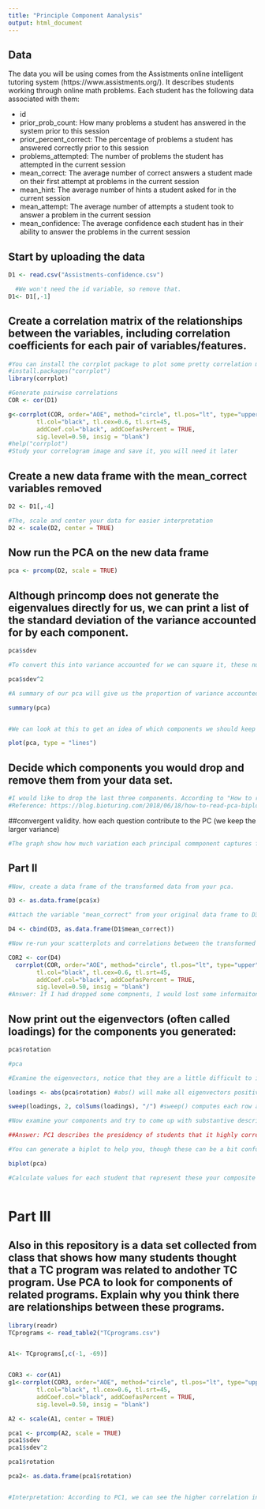 ```yaml
---
title: "Principle Component Aanalysis"
output: html_document
---
```

## Data
The data you will be using comes from the Assistments online intelligent tutoring system (https://www.assistments.org/). It describes students working through online math problems. Each student has the following data associated with them:

- id
- prior_prob_count: How many problems a student has answered in the system prior to this session
- prior_percent_correct: The percentage of problems a student has answered correctly prior to this session
- problems_attempted: The number of problems the student has attempted in the current session
- mean_correct: The average number of correct answers a student made on their first attempt at problems in the current session
- mean_hint: The average number of hints a student asked for in the current session
- mean_attempt: The average number of attempts a student took to answer a problem in the current session
- mean_confidence: The average confidence each student has in their ability to answer the problems in the current session

## Start by uploading the data
```r
D1 <- read.csv("Assistments-confidence.csv")

  #We won't need the id variable, so remove that.
D1<- D1[,-1]

```

## Create a correlation matrix of the relationships between the variables, including correlation coefficients for each pair of variables/features.

```r
#You can install the corrplot package to plot some pretty correlation matrices (sometimes called correlograms)
#install.packages("corrplot")
library(corrplot)

#Generate pairwise correlations
COR <- cor(D1)

g<-corrplot(COR, order="AOE", method="circle", tl.pos="lt", type="upper",        
        tl.col="black", tl.cex=0.6, tl.srt=45, 
        addCoef.col="black", addCoefasPercent = TRUE,
        sig.level=0.50, insig = "blank")
#help("corrplot")
#Study your correlogram image and save it, you will need it later
```

## Create a new data frame with the mean_correct variables removed

```r
D2 <- D1[,-4]

#The, scale and center your data for easier interpretation
D2 <- scale(D2, center = TRUE)

```

## Now run the PCA on the new data frame

```r
pca <- prcomp(D2, scale = TRUE)
```

## Although princomp does not generate the eigenvalues directly for us, we can print a list of the standard deviation of the variance accounted for by each component.

```r
pca$sdev

#To convert this into variance accounted for we can square it, these numbers are proportional to the eigenvalue

pca$sdev^2

#A summary of our pca will give us the proportion of variance accounted for by each component

summary(pca)


#We can look at this to get an idea of which components we should keep and which we should drop

plot(pca, type = "lines")
```

## Decide which components you would drop and remove them from your data set.

```r
#I would like to drop the last three components. According to "How to read PCA biplots and scree plots", an ideal curve should be steep, then bends at an “elbow” — this is your cutting-off point — and after that flattens out. Then the first three components are enough to describe the data.
#Reference: https://blog.bioturing.com/2018/06/18/how-to-read-pca-biplots-and-scree-plots/
```


##convergent validity. how each question contribute to the PC (we keep the larger variance)

```r
#The graph show how much variation each principal commponent captures from the data. PC1 captures the most variance, followed by PC2,PC3 and so on. 

```


## Part II

```r
#Now, create a data frame of the transformed data from your pca.

D3 <- as.data.frame(pca$x)

#Attach the variable "mean_correct" from your original data frame to D3.

D4 <- cbind(D3, as.data.frame(D1$mean_correct)) 

#Now re-run your scatterplots and correlations between the transformed data and mean_correct. If you had dropped some components would you have lost important infomation about mean_correct?

COR2 <- cor(D4)
  corrplot(COR, order="AOE", method="circle", tl.pos="lt", type="upper",        
        tl.col="black", tl.cex=0.6, tl.srt=45, 
        addCoef.col="black", addCoefasPercent = TRUE,
        sig.level=0.50, insig = "blank")
#Answer: If I had dropped some compnents, I would lost some informaiton about mean correct. The PC6 have high correlation with mean_correct. 

```
## Now print out the eigenvectors (often called loadings) for the components you generated:

```r
pca$rotation

#pca

#Examine the eigenvectors, notice that they are a little difficult to interpret. It is much easier to make sense of them if we make them proportional within each component

loadings <- abs(pca$rotation) #abs() will make all eigenvectors positive

sweep(loadings, 2, colSums(loadings), "/") #sweep() computes each row as a proportion of the column. (There must be a way to do this with dplyr()?)

#Now examine your components and try to come up with substantive descriptions of what some might represent?

##Answer: PC1 describes the presidency of students that it highly correlate with attempts and hint. PC2 may show that the accuracy they got. PC3 describes the students' confidence. PC4,PC5 and PC6 do not show the representation. 

#You can generate a biplot to help you, though these can be a bit confusing. They plot the transformed data by the first two components. Therefore, the axes represent the direction of maximum variance. Then mapped onto this point cloud are the original directions of the variables, depicted as red arrows. It is supposed to provide a visualization of which variables "go together". Variables that possibly represent the same underlying construct point in the same direction.  

biplot(pca)

#Calculate values for each student that represent these your composite variables and then create a new correlogram showing their relationship to mean_correct.



```
# Part III  

## Also in this repository is a data set collected from class that shows how many students thought that a TC program was related to andother TC program. Use PCA to look for components of related programs. Explain why you think there are relationships between these programs.

```r

library(readr)
TCprograms <- read_table2("TCprograms.csv")


A1<- TCprograms[,c(-1, -69)]


COR3 <- cor(A1)
g1<-corrplot(COR3, order="AOE", method="circle", tl.pos="lt", type="upper",        
        tl.col="black", tl.cex=0.6, tl.srt=45, 
        addCoef.col="black", addCoefasPercent = TRUE,
        sig.level=0.50, insig = "blank")

A2 <- scale(A1, center = TRUE)

pca1 <- prcomp(A2, scale = TRUE)
pca1$sdev
pca1$sdev^2

pca1$rotation 

pca2<- as.data.frame(pca1$rotation)


#Interpretation: According to PC1, we can see the higher correlation in "change leadership""Economic and education"and "Educational policy". They seems to be grouped by "Leadership". In PC2, programs are clusted as "Health and science". PC3 describes the culster of "Technology". PC4 clusters "sociology" together. And PC5 groups "Education". 



```


